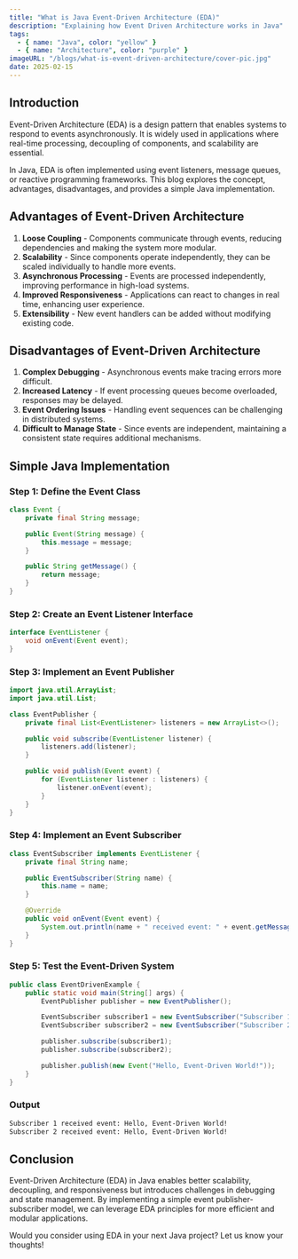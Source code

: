 ```yaml
---
title: "What is Java Event-Driven Architecture (EDA)"
description: "Explaining how Event Driven Architecture works in Java"
tags:
  - { name: "Java", color: "yellow" }
  - { name: "Architecture", color: "purple" }
imageURL: "/blogs/what-is-event-driven-architecture/cover-pic.jpg"
date: 2025-02-15
---
```


## Introduction

Event-Driven Architecture (EDA) is a design pattern that enables systems to respond to events asynchronously. It is widely used in applications where real-time processing, decoupling of components, and scalability are essential.

In Java, EDA is often implemented using event listeners, message queues, or reactive programming frameworks. This blog explores the concept, advantages, disadvantages, and provides a simple Java implementation.

## Advantages of Event-Driven Architecture

1. **Loose Coupling** - Components communicate through events, reducing dependencies and making the system more modular.
2. **Scalability** - Since components operate independently, they can be scaled individually to handle more events.
3. **Asynchronous Processing** - Events are processed independently, improving performance in high-load systems.
4. **Improved Responsiveness** - Applications can react to changes in real time, enhancing user experience.
5. **Extensibility** - New event handlers can be added without modifying existing code.

## Disadvantages of Event-Driven Architecture

1. **Complex Debugging** - Asynchronous events make tracing errors more difficult.
2. **Increased Latency** - If event processing queues become overloaded, responses may be delayed.
3. **Event Ordering Issues** - Handling event sequences can be challenging in distributed systems.
4. **Difficult to Manage State** - Since events are independent, maintaining a consistent state requires additional mechanisms.

## Simple Java Implementation

### Step 1: Define the Event Class

```java
class Event {
    private final String message;

    public Event(String message) {
        this.message = message;
    }

    public String getMessage() {
        return message;
    }
}
```

### Step 2: Create an Event Listener Interface

```java
interface EventListener {
    void onEvent(Event event);
}
```

### Step 3: Implement an Event Publisher

```java
import java.util.ArrayList;
import java.util.List;

class EventPublisher {
    private final List<EventListener> listeners = new ArrayList<>();

    public void subscribe(EventListener listener) {
        listeners.add(listener);
    }

    public void publish(Event event) {
        for (EventListener listener : listeners) {
            listener.onEvent(event);
        }
    }
}
```

### Step 4: Implement an Event Subscriber

```java
class EventSubscriber implements EventListener {
    private final String name;

    public EventSubscriber(String name) {
        this.name = name;
    }

    @Override
    public void onEvent(Event event) {
        System.out.println(name + " received event: " + event.getMessage());
    }
}
```

### Step 5: Test the Event-Driven System

```java
public class EventDrivenExample {
    public static void main(String[] args) {
        EventPublisher publisher = new EventPublisher();

        EventSubscriber subscriber1 = new EventSubscriber("Subscriber 1");
        EventSubscriber subscriber2 = new EventSubscriber("Subscriber 2");

        publisher.subscribe(subscriber1);
        publisher.subscribe(subscriber2);

        publisher.publish(new Event("Hello, Event-Driven World!"));
    }
}
```

### Output

```bash
Subscriber 1 received event: Hello, Event-Driven World!
Subscriber 2 received event: Hello, Event-Driven World!
```

## Conclusion

Event-Driven Architecture (EDA) in Java enables better scalability, decoupling, and responsiveness but introduces challenges in debugging and state management. By implementing a simple event publisher-subscriber model, we can leverage EDA principles for more efficient and modular applications.

Would you consider using EDA in your next Java project? Let us know your thoughts!

